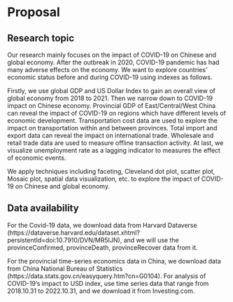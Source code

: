 # Proposal

## Research topic

Our research mainly focuses on the impact of COVID-19 on Chinese and global economy. After the outbreak in 2020, COVID-19 pandemic has had many adverse effects on the economy. We want to explore countries' economic status before and during COVID-19 using indexes as follows. 

Firstly, we use global GDP and US Dollar Index to gain an overall view of global economy from 2018 to 2021. Then we narrow down to COVID-19 impact on Chinese economy. Provincial GDP of East/Central/West China can reveal the impact of COVID-19 on regions which have different levels of economic development. Transportation cost data are used to explore the impact on transportation within and between provinces. Total import and export data can reveal the impact on international trade. Wholesale and retail trade data are used to measure offline transaction activity. At last, we visualize unemployment rate as a lagging indicator to measures the effect of economic events.

We apply techniques including faceting, Cleveland dot plot, scatter plot, Mosaic plot, spatial data visualization, etc. to explore the impact of COVID-19 on Chinese and global economy.

## Data availability

For the Covid-19 data, we download data from Harvard Dataverse (https://dataverse.harvard.edu/dataset.xhtml?persistentId=doi:10.7910/DVN/MR5IJN), and we will use the provinceConfirmed, provinceDeath, provinceRecover data from it.

For the provincial time-series economics data in China, we download data from China National Bureau of Statistics (https://data.stats.gov.cn/easyquery.htm?cn=G0104). For analysis of COVID-19's impact to USD index, use time series data that range from 2018.10.31 to 2022.10.31, and we download it from Investing.com.
